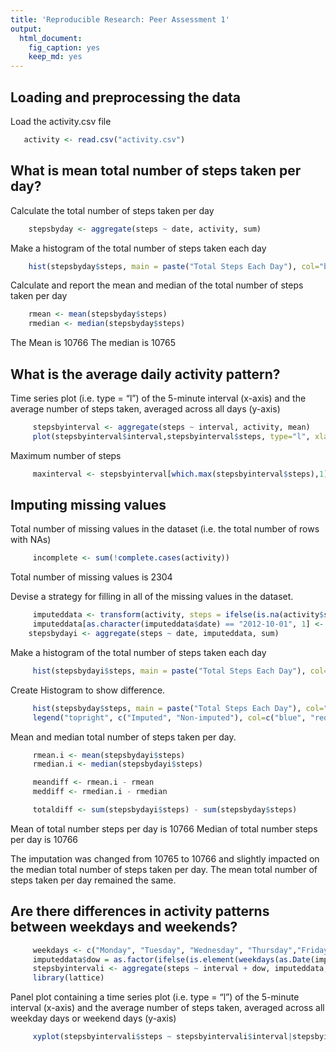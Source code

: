 ```yaml
---
title: 'Reproducible Research: Peer Assessment 1'
output:
  html_document:
    fig_caption: yes
    keep_md: yes
---
```


## Loading and preprocessing the data

Load the activity.csv file
  
```r
   activity <- read.csv("activity.csv")
```

## What is mean total number of steps taken per day?

Calculate the total number of steps taken per day
    
```r
    stepsbyday <- aggregate(steps ~ date, activity, sum)
```
    
Make a histogram of the total number of steps taken each day

```r
    hist(stepsbyday$steps, main = paste("Total Steps Each Day"), col="blue", xlab="Number of Steps")
``` 
    
Calculate and report the mean and median of the total number of steps taken per day    
    
```r
    rmean <- mean(stepsbyday$steps)
    rmedian <- median(stepsbyday$steps)
```
The Mean is 10766
The median is 10765

## What is the average daily activity pattern?

Time series plot (i.e. type = "l") of the 5-minute interval (x-axis) and the average number of  steps     taken, averaged across all days (y-axis)
     
```r
     stepsbyinterval <- aggregate(steps ~ interval, activity, mean)
     plot(stepsbyinterval$interval,stepsbyinterval$steps, type="l", xlab="Interval", ylab="Number of Steps",main="Average Number of Steps per Day by Interval")
``` 

Maximum number of steps
```r
     maxinterval <- stepsbyinterval[which.max(stepsbyinterval$steps),1]
```

## Imputing missing values

Total number of missing values in the dataset (i.e. the total number of rows with NAs)
     
```r
     incomplete <- sum(!complete.cases(activity))
```
Total number of missing values is 2304
    
Devise a strategy for filling in all of the missing values in the dataset.
```r
     imputeddata <- transform(activity, steps = ifelse(is.na(activity$steps), stepsbyinterval$steps[match (activity$interval, stepsbyinterval$interval)], activity$steps))
     imputeddata[as.character(imputeddata$date) == "2012-10-01", 1] <- 0
    stepsbydayi <- aggregate(steps ~ date, imputeddata, sum)
```
Make a histogram of the total number of steps taken each day

```r
     hist(stepsbydayi$steps, main = paste("Total Steps Each Day"), col="blue", xlab="Number of Steps")
```

Create Histogram to show difference. 

```r
     hist(stepsbyday$steps, main = paste("Total Steps Each Day"), col="red", xlab="Number of Steps")
     legend("topright", c("Imputed", "Non-imputed"), col=c("blue", "red"), lwd=10)
```

Mean and median total number of steps taken per day. 

```r
     rmean.i <- mean(stepsbydayi$steps)
     rmedian.i <- median(stepsbydayi$steps)

     meandiff <- rmean.i - rmean
     meddiff <- rmedian.i - rmedian

     totaldiff <- sum(stepsbydayi$steps) - sum(stepsbyday$steps)
```
         
Mean of total number steps per day is 10766
Median of total number steps per day is 10766

The imputation was changed from 10765 to 10766 and slightly impacted on the median total number of steps taken per day. The mean total number of steps taken per day remained the same.
     

## Are there differences in activity patterns between weekdays and weekends?

```r
     weekdays <- c("Monday", "Tuesday", "Wednesday", "Thursday","Friday")
     imputeddata$dow = as.factor(ifelse(is.element(weekdays(as.Date(imputeddata$date)),weekdays), "Weekday", "Weekend"))
     stepsbyintervali <- aggregate(steps ~ interval + dow, imputeddata, mean)
     library(lattice)
```
Panel plot containing a time series plot (i.e. type = "l") of the 5-minute interval (x-axis) and the average number of steps taken, averaged across all weekday days or weekend days (y-axis)


```r
     xyplot(stepsbyintervali$steps ~ stepsbyintervali$interval|stepsbyintervali$dow,main="Average Steps per Day by Interval",xlab="Interval", ylab="Steps",layout=c(1,2), type="l")
```



